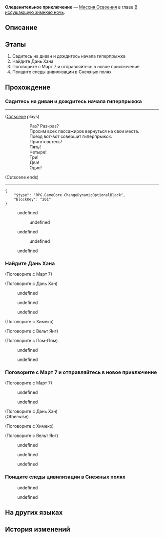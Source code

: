 {{Дополнить|Диалоги.}}
{{Миссия Инфобокс
|id              = 1010002
|Название        = 
|Изображение     = Миссия Освоения Оледенительное приключение.png
|Тип             = Миссия Освоения
|События         = 
|Глава           = В иссушающую зимнюю ночь
|Условия         = Завершена [[Миссия Освоения]] ''[[Дрейф среди звёзд]]''
|Персонажи       = Вельт; Дань Хэн; Март 7; Первопроходец; Пом-Пом; Химеко
|СтартЛокация    = Общий вагон
|Мир             = Звёздный экспресс
|Локации         = Общий вагон
|Предыдущая      = Дрейф среди звёзд
|Следующая       = Путешественники ночью зимней
|Награды         = Опыт Освоения*200; Встречи в путешествиях*8; Кредиты*6 000
}}
'''Оледенительное приключение''' — [[Миссия Освоения]] в главе [[В иссушающую зимнюю ночь]].

==Описание==
{{Описание|Ваша первая остановка в качестве Первопроходца - ледяная планета Ярило-VI.<br />В предвкушении приключения вы высаживаетесь на планете вместе с Март 7 и Дань Хэном.}}

==Этапы==
# Садитесь на диван и дождитесь начала гиперпрыжка
# Найдите Дань Хэна
# Поговорите с Март 7 и отправляйтесь в новое приключение
# Поищите следы цивилизации в Снежных полях

==Прохождение==
{{Дополнить}}


===Садитесь на диван и дождитесь начала гиперпрыжка===
{{Описание миссии|локация=Общий вагон|Вы поднялись на борт Звёздного экспресса и познакомились со своими попутчиками. Возможно, они не всегда ладят друг с другом, но все они довольно доброжелательны.<br />Путешествие с неизвестным пунктом назначения среди звёзд скоро начнётся. Вы чувствуете себя так, будто попали в научно-фантастический фильм.<br />Проводник Пом-Пом сообщает, что гиперпрыжок вот-вот начнётся. Принимая во внимание то, что вы ещё новичок в межзвёздных путешествиях, лучше бы найти безопасное место и держаться покрепче.}}
{{Диалог Начало}}
----
;([[#Gallery|Cutscene]] plays)
::Раз? Раз-раз?
::Просим всех пассажиров вернуться на свои места.
::Поезд вот-вот совершит гиперпрыжок.
::Приготовьтесь!
::Пять!
::Четыре!
::Три!
::Два!
::Один!
;(Cutscene ends)
----
<pre>{
	"$type": "RPG.GameCore.ChangeDynamicOptionalBlock",
	"BlockKey": "201"
}</pre>
<!--Unknown TalkSentence: 100000801-->
<!--Unknown TalkSentence: 100000802-->
<!--Unknown TalkSentence: 100000803-->
<!--Unknown TalkSentence: 100000804-->
<!--Unknown TalkSentence: 100000805-->
:{{Диалог|Стрелка}} undefined
:<!--Unknown TalkSentence: 100000806-->
:<!--Unknown TalkSentence: 100000807-->
:<!--Unknown TalkSentence: 100000808-->
:<!--Unknown TalkSentence: 100000809-->
:<!--Unknown TalkSentence: 100000810-->
:<!--Unknown TalkSentence: 100000811-->
:<!--Unknown TalkSentence: 100000812-->
:<!--Unknown TalkSentence: 100000813-->
:<!--Unknown TalkSentence: 100000814-->
:<!--Unknown TalkSentence: 100000815-->
:<!--Unknown TalkSentence: 100000816-->
::{{Диалог|Стрелка}} undefined
:<!--Unknown TalkSentence: 100000817-->
:<!--Unknown TalkSentence: 100000818-->
:{{Диалог|Стрелка}} undefined
:<!--Unknown TalkSentence: 100000810-->
:<!--Unknown TalkSentence: 100000811-->
:<!--Unknown TalkSentence: 100000812-->
:<!--Unknown TalkSentence: 100000813-->
:<!--Unknown TalkSentence: 100000814-->
:<!--Unknown TalkSentence: 100000815-->
:<!--Unknown TalkSentence: 100000816-->
::{{Диалог|Стрелка}} undefined
:<!--Unknown TalkSentence: 100000817-->
:<!--Unknown TalkSentence: 100000818-->
<!--Unknown TalkSentence: 100000810-->
<!--Unknown TalkSentence: 100000811-->
<!--Unknown TalkSentence: 100000812-->
<!--Unknown TalkSentence: 100000813-->
<!--Unknown TalkSentence: 100000814-->
<!--Unknown TalkSentence: 100000815-->
<!--Unknown TalkSentence: 100000816-->
:{{Диалог|Стрелка}} undefined
<!--Unknown TalkSentence: 100000817-->
<!--Unknown TalkSentence: 100000818-->
{{Диалог Конец}}

===Найдите Дань Хэна===
{{Описание миссии|локация=Общий вагон|Экспресс застревает в космическом пространстве белой планеты. По словам Химеко, именно влияние Стелларона преградило путь.<br />Чтобы продолжить движение, необходимо ликвидировать препятствие, которое вызвал Стелларон.<br />Химеко хочет, чтобы вы поговорили с Дань Хэном, и надеется, что вы втроём отправитесь в первопроходческую экспедицию на Ярило-VI.}}
{{Диалог Начало}}

;(Поговорите с Март 7)
<!--Unknown TalkSentence: 100000908-->
<!--Unknown TalkSentence: 100000909-->
<!--Unknown TalkSentence: 100000910-->

;(Поговорите с Дань Хэн)
<!--Unknown TalkSentence: 100001001-->
<!--Unknown TalkSentence: 100001002-->
:{{Диалог|Стрелка}} undefined
:{{Диалог|Стрелка}} undefined
<!--Unknown TalkSentence: 100001004-->
<!--Unknown TalkSentence: 100001007-->
:{{Диалог|Стрелка}} undefined
<!--Unknown TalkSentence: 100001009-->
<!--Unknown TalkSentence: 100001010-->
<!--Unknown TalkSentence: 100001011-->

;(Поговорите с Химеко)
<!--Unknown TalkSentence: 100000913-->
<!--Unknown TalkSentence: 100000914-->
<!--Unknown TalkSentence: 100000915-->

;(Поговорите с Вельт Янг)
<!--Unknown TalkSentence: 100000911-->
<!--Unknown TalkSentence: 100000912-->

;(Поговорите с Пом-Пом)
<!--Unknown TalkSentence: 100000901-->
:{{Диалог|Стрелка}} undefined
:{{Диалог|Стрелка}} undefined
<!--Unknown TalkSentence: 100000903-->
<!--Unknown TalkSentence: 100000906-->
<!--Unknown TalkSentence: 100000907-->
{{Диалог Конец}}

===Поговорите с Март 7 и отправляйтесь в новое приключение===
{{Описание миссии|локация=Общий вагон|Экспресс застревает в космическом пространстве белой планеты. По словам Химеко, именно влияние Стелларона преградило путь.<br />Чтобы продолжить движение, необходимо ликвидировать препятствие, которое вызвал Стелларон.<br />Экипаж собирает команду из трёх молодых людей, и всем вам не терпится поскорее отправиться в свою первопроходческую экспедицию... По крайней мере, Март 7 так думает.}}
{{Диалог Начало}}

;(Поговорите с Март 7)
<!--Unknown TalkSentence: 100001101-->
:{{Диалог|Стрелка}} undefined
:{{Диалог|Стрелка}} undefined
<!--Unknown TalkSentence: 100001103-->
<!--Unknown TalkSentence: 100001106-->
<!--Unknown TalkSentence: 100001107-->

;(Поговорите с Дань Хэн)
;(Otherwise)
<!--Unknown TalkSentence: 100001020-->

;(Поговорите с Химеко)
<!--Unknown TalkSentence: 100000913-->
<!--Unknown TalkSentence: 100000914-->
<!--Unknown TalkSentence: 100000915-->

;(Поговорите с Вельт Янг)
<!--Unknown TalkSentence: 100000911-->
<!--Unknown TalkSentence: 100000912-->
<!--Unknown TalkSentence: 100001101-->
<!--Unknown TalkSentence: 100001102-->
<!--Unknown TalkSentence: 100001103-->
<!--Unknown TalkSentence: 100001104-->
<!--Unknown TalkSentence: 100001105-->
<!--Unknown TalkSentence: 100001106-->
<!--Unknown TalkSentence: 100001107-->
<!--Unknown TalkSentence: 100001108-->
<!--Unknown TalkSentence: 100001109-->
<!--Unknown TalkSentence: 100001110-->
<!--Unknown TalkSentence: 100001111-->
:{{Диалог|Стрелка}} undefined
:{{Диалог|Стрелка}} undefined
:{{Диалог|Стрелка}} undefined
{{Диалог Конец}}

===Поищите следы цивилизации в Снежных полях===
{{Описание миссии|локация=Пригородные снежные поля|Вы благополучно приземляетесь на Ярило-VI и обнаруживаете, что вокруг вас только ледяной ветер и бескрайние снежные просторы.<br />Тут вам вспоминаются слова Химеко о том, что успешные Первопроходцы должны научиться исследовать, понимать, созидать и соединять... Наверное, так выглядит стадия исследования...<br />В любом случае сейчас есть только два варианта: либо двигаться вперёд сквозь ветер и снег, либо ждать, когда Стелларон появится перед вами сам.}}
{{Диалог Начало}}
<!--Unknown TalkSentence: 201010201-->
<!--Unknown TalkSentence: 201010202-->
:{{Диалог|Стрелка}} undefined
:<!--Unknown TalkSentence: 201010203-->
::{{tx}}
:<!--Unknown TalkSentence: 201010201-->
:<!--Unknown TalkSentence: 201010202-->
:<!--Unknown TalkSentence: 201010203-->
:<!--Unknown TalkSentence: 201010204-->
:<!--Unknown TalkSentence: 201010205-->
:<!--Unknown TalkSentence: 201010206-->
:<!--Unknown TalkSentence: 201010207-->
:<!--Unknown TalkSentence: 201010208-->
:<!--Unknown TalkSentence: 201010209-->
:{{Диалог|Стрелка}} undefined
:<!--Unknown TalkSentence: 201010205-->
::{{tx}}
:<!--Unknown TalkSentence: 201010201-->
:<!--Unknown TalkSentence: 201010202-->
:<!--Unknown TalkSentence: 201010203-->
:<!--Unknown TalkSentence: 201010204-->
:<!--Unknown TalkSentence: 201010205-->
:<!--Unknown TalkSentence: 201010206-->
:<!--Unknown TalkSentence: 201010207-->
:<!--Unknown TalkSentence: 201010208-->
:<!--Unknown TalkSentence: 201010209-->
<!--Unknown TalkSentence: 201010203-->
:{{tx}}
<!--Unknown TalkSentence: 201010201-->
<!--Unknown TalkSentence: 201010202-->
<!--Unknown TalkSentence: 201010203-->
<!--Unknown TalkSentence: 201010204-->
<!--Unknown TalkSentence: 201010205-->
<!--Unknown TalkSentence: 201010206-->
<!--Unknown TalkSentence: 201010207-->
<!--Unknown TalkSentence: 201010208-->
<!--Unknown TalkSentence: 201010209-->
{{Диалог Конец}}

==На других языках==
{{На других языках
|en   = A Grand Cool Adventure
|zhs  = 激「冻」人心的大冒险
|zht  = 激「凍」人心的大冒險
|ja   = 激凍の大冒険
|ko   = 극한의 대모험
|es   = Una gran aventura congelada
|fr   = La fraîcheur d'une grande aventure
|ru   = Оледенительное приключение
|th   = การผจญภัยที่แสน "เยือกเย็น"
|vi   = Cuộc Phiêu Lưu Giá Rét
|de   = Ein großes cooles Abenteuer
|id   = Petualangan yang "Membekukan" Hati
|pt   = Uma Grande Aventura
}}

==История изменений==
{{История изменений|2.7}}

